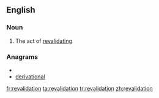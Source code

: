 ==English==

===Noun===
{{en-noun}}

# The act of [[revalidate|revalidating]]

===Anagrams===
* {{alphagram|aadeiilnortv}}
* [[derivational#English|derivational]]

[[fr:revalidation]]
[[ta:revalidation]]
[[tr:revalidation]]
[[zh:revalidation]]